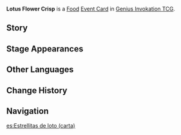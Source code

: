 {{About|the [[Genius Invokation TCG]] Event Card|the [[Food]]|Lotus Flower Crisp}}
{{Genius Invokation TCG Infobox
|title     = Lotus Flower Crisp
|id        = 333003
|image     = Lotus Flower Crisp Event Card.png
|type      = Event Card
|group     = Food
|effect    = During this Round, the target character takes -3 DMG the next time.
|matching  = 1
|source1   = {{Sold By}}
}}
'''Lotus Flower Crisp''' is a [[Food Card|Food]] [[Event Card]] in [[Genius Invokation TCG]].

==Story==
{{Description|Dough is formed into bud-like shapes and placed into a pot of oil as if upon the surface of a lake, causing them to slowly bloom layer by layer... A pleasing sight indeed.|title=Lotus Flower Crisp}}

==Stage Appearances==
{{Genius Invokation TCG Stage Appearances}}

==Other Languages==
{{Transclude|Lotus Flower Crisp|Other Languages}}

==Change History==
{{Change History|3.3}}

==Navigation==
{{Genius Invokation TCG Navbox|Event Card}}

[[es:Estrellitas de loto (carta)]]